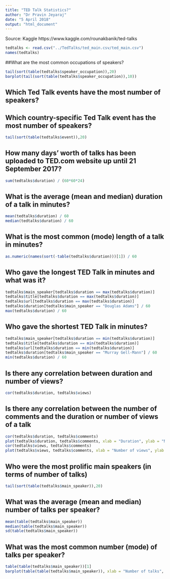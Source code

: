 ---
title: "TED Talk Statistics?"
author: "Dr Pravin Jeyaraj"
date: "5 April 2018"
output: "html_document"
---

Source: Kaggle
https://www.kaggle.com/rounakbanik/ted-talks

```{r}

tedtalks <- read.csv("../TedTalks/ted_main.csv/ted_main.csv")
names(tedtalks)

```

##What are the most common occupations of speakers?

```{r}

tail(sort(table(tedtalks$speaker_occupation)),20)
barplot(tail(sort(table(tedtalks$speaker_occupation)),10))

```


## Which Ted Talk events have the most number of speakers?
## Which country-specific Ted Talk event has the most number of speakers?

```{r}
tail(sort(table(tedtalks$event)),20)
```

## How many days' worth of talks has been uploaded to TED.com website up until 21 September 2017?
```{r}
sum(tedtalks$duration) / (60*60*24)
```

## What is the average (mean and median) duration of a talk in minutes?
```{r}
mean(tedtalks$duration) / 60
median(tedtalks$duration) / 60
```

## What is the most common (mode) length of a talk in minutes?
```{r}
as.numeric(names(sort(-table(tedtalks$duration)))[1]) / 60
```

## Who gave the longest TED Talk in minutes and what was it?
```{r}
tedtalks$main_speaker[tedtalks$duration == max(tedtalks$duration)]
tedtalks$title[tedtalks$duration == max(tedtalks$duration)]
tedtalks$url[tedtalks$duration == max(tedtalks$duration)]
tedtalks$duration[tedtalks$main_speaker == "Douglas Adams"] / 60
max(tedtalks$duration) / 60
```

## Who gave the shortest TED Talk in minutes?
```{r}
tedtalks$main_speaker[tedtalks$duration == min(tedtalks$duration)]
tedtalks$title[tedtalks$duration == min(tedtalks$duration)]
tedtalks$url[tedtalks$duration == min(tedtalks$duration)]
tedtalks$duration[tedtalks$main_speaker == "Murray Gell-Mann"] / 60
min(tedtalks$duration) / 60
```

## Is there any correlation between duration and number of views?
```{r}
cor(tedtalks$duration, tedtalks$views)
```

## Is there any correlation between the number of comments and the duration or number of views of a talk
```{r}
cor(tedtalks$duration, tedtalks$comments)
plot(tedtalks$duration, tedtalks$comments, xlab = "Duration", ylab = "Number of comments")
cor(tedtalks$views, tedtalks$comments)
plot(tedtalks$views, tedtalks$comments, xlab = "Number of views", ylab = "Number of comments")
```

## Who were the most prolific main speakers (in terms of number of talks)
```{r}
tail(sort(table(tedtalks$main_speaker)),20)
```

## What was the average (mean and median) number of talks per speaker?
```{r}
mean(table(tedtalks$main_speaker))
median(table(tedtalks$main_speaker))
sd(table(tedtalks$main_speaker))
```

## What was the most common number (mode) of talks per speaker?
```{r}
table(table(tedtalks$main_speaker))[1]
barplot(table(table(tedtalks$main_speaker)), xlab = "Number of talks", ylab = "Number of main speakers")
```






